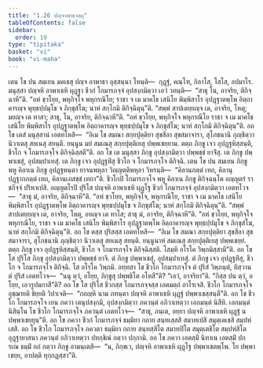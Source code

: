 ```yaml
---
title: "1.26 ปญฺจาพาธวตฺถุ"
tableOfContents: false
sidebar:
  order: 19
type: "tipitaka"
basket: "vi"
book: "vi-maha"
---
```



<DynamicBreadcrumb />

<Division number="88" book="vi-maha">

<Paragraph number="422" book="vi-maha">
เตน โข ปน สมเยน มคเธสุ ปญฺจ อาพาธา อุสฺสนฺนา โหนฺติ—  กุฏฺฐํ, คณฺโฑ, กิลาโส, โสโส, อปมาโร. มนุสฺสา ปญฺจหิ อาพาเธหิ ผุฏฺฐา ชีวกํ โกมารภจฺจํ อุปสงฺกมิตฺวา เอวํ วทนฺติ—  “สาธุ โน, อาจริย, ติกิจฺฉาหี”ติ. “อหํ ขฺวโยฺย, พหุกิจฺโจ พหุกรณีโย; ราชา จ เม มาคโธ เสนิโย พิมฺพิสาโร อุปฏฺฐาตพฺโพ อิตฺถาคารญฺจ พุทฺธปฺปมุโข จ ภิกฺขุสํโฆ; นาหํ สกฺโกมิ ติกิจฺฉิตุนฺ”ติ. “สพฺพํ สาปเตยฺยญฺจ เต, อาจริย, โหตุ; มยญฺจ เต ทาสา; สาธุ, โน, อาจริย, ติกิจฺฉาหี”ติ. “อหํ ขฺวโยฺย, พหุกิจฺโจ พหุกรณีโย ราชา จ เม มาคโธ เสนิโย พิมฺพิสาโร อุปฏฺฐาตพฺโพ อิตฺถาคารญฺจ พุทฺธปฺปมุโข จ ภิกฺขุสํโฆ; นาหํ สกฺโกมิ ติกิจฺฉิตุนฺ”ติ. อถ โข เตสํ มนุสฺสานํ เอตทโหสิ—  “อิเม โข สมณา สกฺยปุตฺติยา สุขสีลา สุขสมาจารา, สุโภชนานิ ภุญฺชิตฺวา นิวาเตสุ สยเนสุ สยนฺติ. ยนฺนูน มยํ สมเณสุ สกฺยปุตฺติเยสุ ปพฺพเชยฺยาม. ตตฺถ ภิกฺขู เจว อุปฏฺฐหิสฺสนฺติ, ชีวโก จ โกมารภจฺโจ ติกิจฺฉิสฺสตี”ติ. อถ โข เต มนุสฺสา ภิกฺขู อุปสงฺกมิตฺวา ปพฺพชฺชํ ยาจิํสุ. เต ภิกฺขู ปพฺพาเชสุํ, อุปสมฺปาเทสุํ. เต ภิกฺขู เจว อุปฏฺฐหิํสุ ชีวโก จ โกมารภจฺโจ ติกิจฺฉิ. เตน โข ปน สมเยน ภิกฺขู พหู คิลาเน ภิกฺขู อุปฏฺฐหนฺตา ยาจนพหุลา วิญฺญตฺติพหุลา วิหรนฺติ—  “คิลานภตฺตํ เทถ, คิลานุปฏฺฐากภตฺตํ เทถ, คิลานเภสชฺชํ เทถา”ติ. ชีวโกปิ โกมารภจฺโจ พหู คิลาเน ภิกฺขู ติกิจฺฉนฺโต อญฺญตรํ ราชกิจฺจํ ปริหาเปสิ.
</Paragraph>

</Division>
<Division number="89" book="vi-maha">

<Paragraph number="423" book="vi-maha">
อญฺญตโรปิ ปุริโส ปญฺจหิ อาพาเธหิ ผุฏฺโฐ ชีวกํ โกมารภจฺจํ อุปสงฺกมิตฺวา เอตทโวจ—  “สาธุ มํ, อาจริย, ติกิจฺฉาหี”ติ. “อหํ ขฺวโยฺย, พหุกิจฺโจ, พหุกรณีโย, ราชา จ เม มาคโธ เสนิโย พิมฺพิสาโร อุปฏฺฐาตพฺโพ อิตฺถาคารญฺจ พุทฺธปฺปมุโข จ ภิกฺขุสํโฆ; นาหํ สกฺโกมิ ติกิจฺฉิตุนฺ”ติ. “สพฺพํ สาปเตยฺยญฺจ เต, อาจริย, โหตุ, อหญฺจ เต ทาโส; สาธุ มํ, อาจริย, ติกิจฺฉาหี”ติ. “อหํ ขฺวโยฺย, พหุกิจฺโจ พหุกรณีโย, ราชา จ เม มาคโธ เสนิโย พิมฺพิสาโร อุปฏฺฐาตพฺโพ อิตฺถาคารญฺจ พุทฺธปฺปมุโข จ ภิกฺขุสํโฆ, นาหํ สกฺโกมิ ติกิจฺฉิตุนฺ”ติ.
</Paragraph>

<Paragraph number="424" book="vi-maha">
อถ โข ตสฺส ปุริสสฺส เอตทโหสิ—  “อิเม โข สมณา สกฺยปุตฺติยา สุขสีลา สุขสมาจารา, สุโภชนานิ ภุญฺชิตฺวา นิวาเตสุ สยเนสุ สยนฺติ. ยนฺนูนาหํ สมเณสุ สกฺยปุตฺติเยสุ ปพฺพเชยฺยํ. ตตฺถ ภิกฺขู เจว อุปฏฺฐหิสฺสนฺติ, ชีวโก จ โกมารภจฺโจ ติกิจฺฉิสฺสติ. โสมฺหิ อโรโค วิพฺภมิสฺสามี”ติ. อถ โข โส ปุริโส ภิกฺขุ อุปสงฺกมิตฺวา ปพฺพชฺชํ ยาจิ. ตํ ภิกฺขู ปพฺพาเชสุํ, อุปสมฺปาเทสุํ. ตํ ภิกฺขู เจว อุปฏฺฐหิํสุ, ชีวโก จ โกมารภจฺโจ ติกิจฺฉิ. โส อโรโค วิพฺภมิ.
</Paragraph>

<Paragraph number="425" book="vi-maha">
อทฺทสา โข ชีวโก โกมารภจฺโจ ตํ ปุริสํ วิพฺภนฺตํ, ทิสฺวาน ตํ ปุริสํ เอตทโวจ—  “นนุ ตฺวํ, อโยฺย, ภิกฺขูสุ ปพฺพชิโต อโหสี”ติ? “เอวํ, อาจริยา”ติ. “กิสฺส ปน ตฺวํ, อโยฺย, เอวรูปมกาสี”ติ? อถ โข โส ปุริโส ชีวกสฺส โกมารภจฺจสฺส เอตมตฺถํ อาโรเจสิ. ชีวโก โกมารภจฺโจ อุชฺฌายติ ขิยฺยติ วิปาเจติ—  “กถญฺหิ นาม ภทนฺตา ปญฺจหิ อาพาเธหิ ผุฏฺฐํ ปพฺพาเชสฺสนฺตี”ติ. อถ โข ชีวโก โกมารภจฺโจ เยน ภควา เตนุปสงฺกมิ, อุปสงฺกมิตฺวา ภควนฺตํ อภิวาเทตฺวา เอกมนฺตํ นิสีทิ. เอกมนฺตํ นิสินฺโน โข ชีวโก โกมารภจฺโจ ภควนฺตํ เอตทโวจ—  “สาธุ, ภนฺเต, อยฺยา ปญฺจหิ อาพาเธหิ ผุฏฺฐํ น ปพฺพาเชยฺยุนฺ”ติ. อถ โข ภควา ชีวกํ โกมารภจฺจํ ธมฺมิยา กถาย สนฺทเสฺสสิ สมาทเปสิ สมุตฺเตเชสิ สมฺปหํเสสิ. อถ โข ชีวโก โกมารภจฺโจ ภควตา ธมฺมิยา กถาย สนฺทสฺสิโต สมาทปิโต สมุตฺเตชิโต สมฺปหํสิโต อุฏฺฐายาสนา ภควนฺตํ อภิวาเทตฺวา ปทกฺขิณํ กตฺวา ปกฺกามิ. อถ โข ภควา เอตสฺมิํ นิทาเน เอตสฺมิํ ปกรเณ ธมฺมิํ กถํ กตฺวา ภิกฺขู อามนฺเตสิ—  “น, ภิกฺขเว, ปญฺจหิ อาพาเธหิ ผุฏฺโฐ ปพฺพาเชตพฺโพ. โย ปพฺพาเชยฺย, อาปตฺติ ทุกฺกฏสฺสา”ติ.
</Paragraph>
</Division>